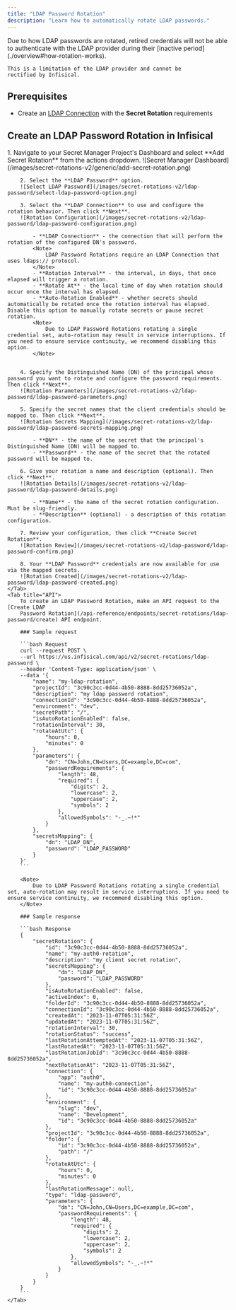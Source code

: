 ```yaml
---
title: "LDAP Password Rotation"
description: "Learn how to automatically rotate LDAP passwords."
---
```


<Note>
    Due to how LDAP passwords are rotated, retired credentials will not be able to
    authenticate with the LDAP provider during their [inactive period](./overview#how-rotation-works).

    This is a limitation of the LDAP provider and cannot be
    rectified by Infisical.
</Note>

## Prerequisites

- Create an [LDAP Connection](/integrations/app-connections/ldap) with the **Secret Rotation** requirements

## Create an LDAP Password Rotation in Infisical

<Tabs>
    <Tab title="Infisical UI">
        1. Navigate to your Secret Manager Project's Dashboard and select **Add Secret Rotation** from the actions dropdown.
        ![Secret Manager Dashboard](/images/secret-rotations-v2/generic/add-secret-rotation.png)

        2. Select the **LDAP Password** option.
        ![Select LDAP Password](/images/secret-rotations-v2/ldap-password/select-ldap-password-option.png)

        3. Select the **LDAP Connection** to use and configure the rotation behavior. Then click **Next**.
        ![Rotation Configuration](/images/secret-rotations-v2/ldap-password/ldap-password-configuration.png)

            - **LDAP Connection** - the connection that will perform the rotation of the configured DN's password.
            <Note>
                LDAP Password Rotations require an LDAP Connection that uses ldaps:// protocol.
            </Note>
            - **Rotation Interval** - the interval, in days, that once elapsed will trigger a rotation.
            - **Rotate At** - the local time of day when rotation should occur once the interval has elapsed.
            - **Auto-Rotation Enabled** - whether secrets should automatically be rotated once the rotation interval has elapsed. Disable this option to manually rotate secrets or pause secret rotation.
            <Note>
                Due to LDAP Password Rotations rotating a single credential set, auto-rotation may result in service interruptions. If you need to ensure service continuity, we recommend disabling this option.
            </Note>


        4. Specify the Distinguished Name (DN) of the principal whose password you want to rotate and configure the password requirements. Then click **Next**.
        ![Rotation Parameters](/images/secret-rotations-v2/ldap-password/ldap-password-parameters.png)

        5. Specify the secret names that the client credentials should be mapped to. Then click **Next**.
        ![Rotation Secrets Mapping](/images/secret-rotations-v2/ldap-password/ldap-password-secrets-mapping.png)

            - **DN** - the name of the secret that the principal's Distinguished Name (DN) will be mapped to.
            - **Password** - the name of the secret that the rotated password will be mapped to.

        6. Give your rotation a name and description (optional). Then click **Next**.
        ![Rotation Details](/images/secret-rotations-v2/ldap-password/ldap-password-details.png)

            - **Name** - the name of the secret rotation configuration. Must be slug-friendly.
            - **Description** (optional) - a description of this rotation configuration.

        7. Review your configuration, then click **Create Secret Rotation**.
        ![Rotation Review](/images/secret-rotations-v2/ldap-password/ldap-password-confirm.png)

        8. Your **LDAP Password** credentials are now available for use via the mapped secrets.
        ![Rotation Created](/images/secret-rotations-v2/ldap-password/ldap-password-created.png)
    </Tab>
    <Tab title="API">
        To create an LDAP Password Rotation, make an API request to the [Create LDAP
        Password Rotation](/api-reference/endpoints/secret-rotations/ldap-password/create) API endpoint.

        ### Sample request

        ```bash Request
        curl --request POST \
        --url https://us.infisical.com/api/v2/secret-rotations/ldap-password \
        --header 'Content-Type: application/json' \
        --data '{
            "name": "my-ldap-rotation",
            "projectId": "3c90c3cc-0d44-4b50-8888-8dd25736052a",
            "description": "my ldap password rotation",
            "connectionId": "3c90c3cc-0d44-4b50-8888-8dd25736052a",
            "environment": "dev",
            "secretPath": "/",
            "isAutoRotationEnabled": false,
            "rotationInterval": 30,
            "rotateAtUtc": {
                "hours": 0,
                "minutes": 0
            },
            "parameters": {
                "dn": "CN=John,CN=Users,DC=example,DC=com",
                "passwordRequirements": {
                    "length": 48,
                    "required": {
                        "digits": 2,
                        "lowercase": 2,
                        "uppercase": 2,
                        "symbols": 2
                    },
                    "allowedSymbols": "-_.~!*"
                }
            },
            "secretsMapping": {
                "dn": "LDAP_DN",
                "password": "LDAP_PASSWORD"
            }
        }'
        ```

        <Note>
            Due to LDAP Password Rotations rotating a single credential set, auto-rotation may result in service interruptions. If you need to ensure service continuity, we recommend disabling this option.
        </Note>

        ### Sample response

        ```bash Response
        {
            "secretRotation": {
                "id": "3c90c3cc-0d44-4b50-8888-8dd25736052a",
                "name": "my-auth0-rotation",
                "description": "my client secret rotation",
                "secretsMapping": {
                    "dn": "LDAP_DN",
                    "password": "LDAP_PASSWORD"
                },
                "isAutoRotationEnabled": false,
                "activeIndex": 0,
                "folderId": "3c90c3cc-0d44-4b50-8888-8dd25736052a",
                "connectionId": "3c90c3cc-0d44-4b50-8888-8dd25736052a",
                "createdAt": "2023-11-07T05:31:56Z",
                "updatedAt": "2023-11-07T05:31:56Z",
                "rotationInterval": 30,
                "rotationStatus": "success",
                "lastRotationAttemptedAt": "2023-11-07T05:31:56Z",
                "lastRotatedAt": "2023-11-07T05:31:56Z",
                "lastRotationJobId": "3c90c3cc-0d44-4b50-8888-8dd25736052a",
                "nextRotationAt": "2023-11-07T05:31:56Z",
                "connection": {
                    "app": "auth0",
                    "name": "my-auth0-connection",
                    "id": "3c90c3cc-0d44-4b50-8888-8dd25736052a"
                },
                "environment": {
                    "slug": "dev",
                    "name": "Development",
                    "id": "3c90c3cc-0d44-4b50-8888-8dd25736052a"
                },
                "projectId": "3c90c3cc-0d44-4b50-8888-8dd25736052a",
                "folder": {
                    "id": "3c90c3cc-0d44-4b50-8888-8dd25736052a",
                    "path": "/"
                },
                "rotateAtUtc": {
                    "hours": 0,
                    "minutes": 0
                },
                "lastRotationMessage": null,
                "type": "ldap-password",
                "parameters": {
                    "dn": "CN=John,CN=Users,DC=example,DC=com",
                    "passwordRequirements": {
                        "length": 48,
                        "required": {
                            "digits": 2,
                            "lowercase": 2,
                            "uppercase": 2,
                            "symbols": 2
                        },
                        "allowedSymbols": "-_.~!*"
                    }
                }
            }
        }
        ```
    </Tab>
</Tabs>
